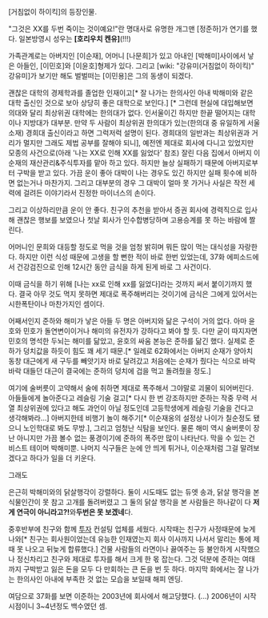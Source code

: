 [거침없이 하이킥]의 등장인물.

"그것은 XX를 두번 죽이는 것이예요!"란 명대사로 유명한 개그맨 [정준하]가 연기를 했다. 일본방영시 성우는 '''[호리우치 켄유]'''(!!!)

가족관계로는 아버지인 [이순재], 어머니 [나문희]가 있고 아내인 [박해미]사이에서 낳은 아들인, [이민호]와 [이윤호]형제가 있다. 그리고 [wiki: "강유미(거침없이 하이킥)" 강유미]가 보기만 해도 벌벌떠는 [이민용]은 그의 동생이 되겠다.

괜찮은 대학의 경제학과를 졸업한 인재이고[* 잘 나가는 한의사인 아내 박해미와 같은 대학 출신인 것으로 보아 상당히 좋은 대학으로 보인다.] [* 그런데 현실에 대입해보면 의대와 달리 최상위권 대학에는 한의대가 없다. 인서울이긴 하지만 한끝 떨어지는 대학이나 지방대가 대부분. 만약 두 사람이 최상위권 한의대가 있는(한의대 중 유일하게 서울 소재) 경희대 출신이라고 하면 그럭저럭 설명이 된다. 경희대의 일반과는 최상위권과 거리가 멀지만 그래도 제법 공부를 잘해야 되니], 예전엔 제대로 회사에 다니고 있었지만 모종의 사건으로(아래 '나는 XX로 인해 XX를 잃었다' 참조) 잘린 다음 집에서 아버지 이순재의 재산관리&주식투자를 맡아 하고 있다. 하지만 늘상 실패하기 때문에 아버지로부터 구박을 받고 있다. 가끔 운이 좋아 대박이 나는 경우도 있긴 하지만 실패 횟수에 비하면 없는거나 마찬가지. 그리고 대부분의 경우 그 대박이 얼마 못 가거나 사실은 작전 세력에 걸려든 이야기라서 진정한 마이너스의 손이다.

그리고 이상하리만큼 운이 안 좋다. 친구의 추천을 받아서 증권 회사에 경력직으로 입사해 괜찮은 행보를 보였으나 첫날 회사가 인수합병당하며 고용승계를 못 하는 바람에 짤린다.

어머니인 문희와 대등할 정도로 먹을 것을 엄청 밝히며 뭐든 많이 먹는 대식성을 자랑한다. 하지만 이런 식성 때문에 고생을 할 뻔한 적이 바로 한번 있었는데, 37화 에피소드에서 건강검진으로 인해 12시간 동안 금식을 하게 된게 바로 그 사건이다.

이때 금식을 하기 위해 [나는 xx로 인해 xx를 잃었다]라는 것까지 써서 붙이기까지 했다. 결국 아무 것도 먹지 못하면 제대로 폭주해버리는 것이기에 금식은 그에게 있어서는 시한폭탄이나 마찬가지인 셈이다.

어째서인지 준하와 해미가 낳은 아들 두 명은 아버지와 닮은 구석이 거의 없다. 아마 윤호와 민호가 돌연변이이거나 해미의 유전자가 강하다고 봐야 할 듯. 다만 굳이 따지자면 민호의 명석한 두뇌는 해미를 닮았고, 윤호의 싸움 본능은 준하를 닮긴 했다. 실제로 준하가 덩치값을 하듯이 힘도 꽤 세기 때문.[* 일례로 62화에서는 아버지 순재가 양아치 동창 대근에게 새 구두를 빼앗기자 바로 달려갔고 처음에는 순재가 줬다는 식으로 바락바락 대들던 대근이 결국에는 준하의 덩치에 겁을 먹고 돌려줬을 정도.]

여기에 술버릇이 고약해서 술에 취하면 제대로 폭주해서 그야말로 괴물이 되어버린다. 아들들에게 놀아준다고 레슬링 기술 걸고[* 다시 한 번 강조하지만 준하는 작중 무력 서열 최상위권에 있다고 해도 과언이 아닐 정도인데 고등학생에게 레슬링 기술을 건다고 생각해봐라...] 아버지한테 비행기 놀이 해주기[* 이순재옹의 설정상 나이가 칠순정도 됐으니 노인학대로 봐도 무방.], 그리고 엄청난 식탐을 보인다. 물론 해미 역시 술버릇이 장난 아니지만 가끔 볼수 없는 풍경이기에 준하의 폭주만 많이 나타난다. 막을 수 있는 건 비스트 테이머 박해미뿐. 나머지 식구들은 눈에 안 띄게 튀거나, 이순재처럼 그걸 말려보겠다고 하다가 일을 더 키운다.

그래도 

은근히 박해미와의 닭살행각이 강렬하다. 둘이 시도때도 없는 듀엣 송과, 닭살 행각을 본 식물인간이 못 참고 고개를 돌려버렸고 그 둘의 닭살 행각을 본 사람들은 하나같이 다 '''저게 연극이 아니라고?!'''와'''두번은 못 보겠네'''다.

중후반부에 친구와 함께 [[투자]] 컨설팅 업체를 세웠다. 시작때는 친구가 사정때문에 늦게 나와[* 친구는 회사원이었는데 유능한 인재였는지 회사 이사까지 나서서 말리는 통에 제때 못 나오고 뒤늦게 합류했다.] 건물 사람들의 라면이나 끓여주는 등 불안하게 시작했으나 정신차리고 친구와 제대로 투자를 해서 크게 한 몫 잡는다. 그것 덕분에 준하는 여태까지 구박받고 잃은 돈을 모두 다 만회하는 큰 돈을 번 듯 하다. 마지막 화에서는 잘 나가는 한의사인 아내에 부족한 것 없는 모습을 보일때 해피 엔딩.

여담으로 37화를 보면 이준하는 2003년에 회사에서 해고당했다. (...) 2006년이 시작 시점이니 3~4년정도 백수였던 셈.
